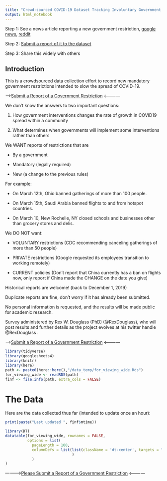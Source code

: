 ```yaml
---
title: "Crowd-sourced COVID-19 Dataset Tracking Involuntary Government Restrictions (TIGR)"
output: html_notebook
---
```


<style type="text/css">
.main-container {
  max-width: 1800px;
  margin-left: auto;
  margin-right: auto;
}
</style>

Step 1: See a news article reporting a new government restriction, [google news](https://news.google.com/search?q=covid&hl=en-US), [reddit](https://www.reddit.com/r/Coronavirus/)

Step 2: [Submit a report of it to the dataset](https://forms.gle/ESytGHMzUTvNf6RJA)

Step 3: Share this widely with others

## Introduction 

This is a crowdsourced data collection effort to record new mandatory government restrictions intended to slow the spread of COVID-19. 

----->[Submit a Report of a Government Restriction](https://forms.gle/ESytGHMzUTvNf6RJA) <------------


We don't know the answers to two important questions:

1) How government interventions changes the rate of growth in COVID19 spread within a community

2) What determines when governments will implement some interventions rather than others

We WANT reports of restrictions that are

* By a government

* Mandatory (legally required)

* New (a change to the previous rules)

For example:

* On March 12th, Ohio banned gatherings of more than 100 people.

* On March 15th, Saudi Arabia banned flights to and from hotspot countries.

* On March 10, New Rochelle, NY closed schools and businesses other than grocery stores and delis.

We DO NOT want:

* VOLUNTARY restrictions (CDC recommending canceling gatherings of more than 50 people)

* PRIVATE restrictions (Google requested its employees transition to working remotely)

* CURRENT policies (Don't report that China currently has a ban on flights now, only report if China made the CHANGE on the date you give)


Historical reports are welcome! (back to December 1, 2019)

Duplicate reports are fine, don't worry if it has already been submitted.

No personal information is requested, and the results will be made public for academic research.

Survey administered by Rex W. Douglass (PhD) (@RexDouglass), who will post results and further details as the project evolves at his twitter handle @RexDouglass . 

----->[Submit a Report of a Government Restriction](https://forms.gle/ESytGHMzUTvNf6RJA) <------------



```r
library(tidyverse)
library(googlesheets4)
library(knitr)
library(here)
path <- paste0(here::here(),"/data_temp/for_viewing_wide.Rds")
for_viewing_wide <- readRDS(path)
finf <- file.info(path, extra_cols = FALSE)

```

# The Data

Here are the data collected thus far (intended to update once an hour):
```r
print(paste("Last updated ", finf$mtime))
```

```r
library(DT)
datatable(for_viewing_wide, rownames = FALSE,
          options = list(
            pageLength = 100,
            columnDefs = list(list(className = 'dt-center', targets = "_all")
                              )
            )
)
```

----------->[Please Submit a Report of a Government Restriction](https://forms.gle/ESytGHMzUTvNf6RJA){target="_blank"}  <------------
